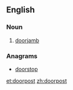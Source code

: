 ==English==

===Noun===
{{en-noun}}

# [[doorjamb]]

===Anagrams===
* [[doorstop#English|doorstop]]

[[et:doorpost]]
[[zh:doorpost]]